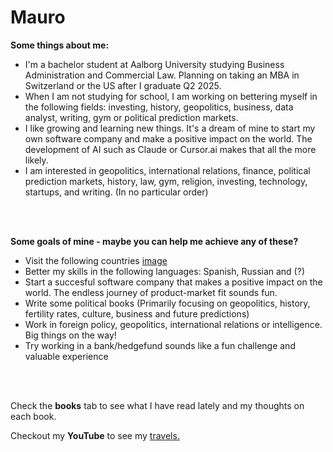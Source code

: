 # Mauro 

**Some things about me:**

- I'm a bachelor student at Aalborg University studying Business Administration and Commercial Law. Planning on taking an MBA in Switzerland or the US after I graduate Q2 2025.
- When I am not studying for school, I am working on bettering myself in the following fields: investing, history, geopolitics, business, data analyst, writing, gym or political prediction markets. 
- I like growing and learning new things. It's a dream of mine to start my own software company and make a positive impact on the world. The development of AI such as Claude or Cursor.ai makes that all the more likely.
- I am interested in geopolitics, international relations, finance, political prediction markets, history, law, gym, religion, investing, technology, startups, and writing. (In no particular order)



<br> </br>

**Some goals of mine - maybe you can help me achieve any of these?**
- Visit the following countries [image](https://i.imgur.com/H6dQ6Do.png)
- Better my skills in the following languages: Spanish, Russian and (?)
- Start a succesful software company that makes a positive impact on the world. The endless journey of product-market fit sounds fun.
- Write some political books (Primarily focusing on geopolitics, history, fertility rates, culture, business and future predictions)
- Work in foreign policy, geopolitics, international relations or intelligence. Big things on the way!
- Try working in a bank/hedgefund sounds like a fun challenge and valuable experience

 <br> </br>

Check the **books** tab to see what I have read lately and my thoughts on each book.


Checkout my **YouTube** to see my [travels.](https://www.youtube.com/channel/UCG6Ty3jK1fIGAL_3_9KNraQ)


